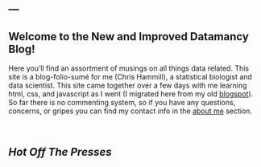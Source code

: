 ---
---

<script>
  $(document).ready(function(){
    $("#blogpost").load("posts/preserving_the_signal.html div.main-container",
    function(){
      $("#blogpost").find(".navbar").remove();
      $('pre code').each(function(i, block) {
        hljs.highlightBlock(block);
		});
		$('img').each(function(){
          var url_orig = $(this).attr('src');
		  var url_fix = url_orig.replace(/(^[^/])/, "/posts/$1");
		  $(this).attr('src', url_fix);
        });
    });
  });
</script>


Welcome to the New and Improved Datamancy Blog!
-----------------------------------------------

Here you'll find an assortment of musings on all things data related. This site is a blog-folio-sum&eacute; for me (Chris Hammill), a statistical biologist and data scientist. This site came together over a few days with me learning html, css, and javascript as I went (I migrated here from my old [blogspot](www.datamancy.blogspot.ca)). So far there is no commenting system, so if you have any questions, concerns, or gripes you can find my contact info in the [about me](/pages/aboutMe.html) section.

<br>

*Hot Off The Presses*
----------------------

<div id='blogpost'></div>

